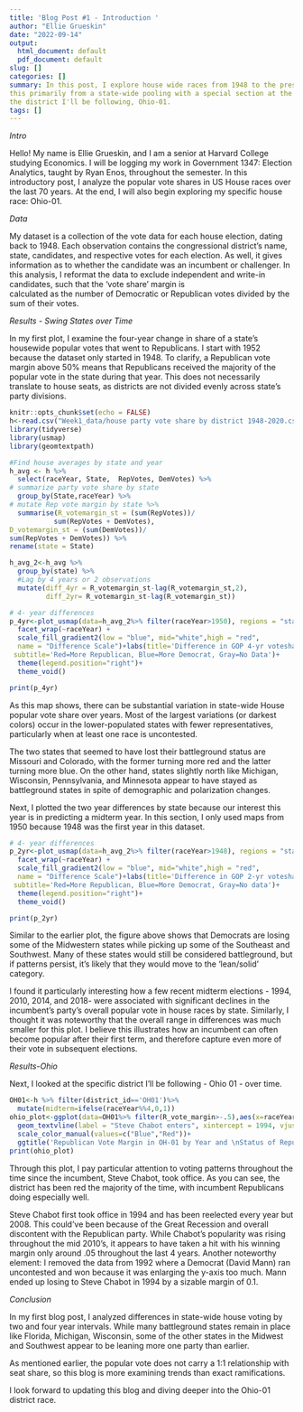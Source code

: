 ```yaml
---
title: 'Blog Post #1 - Introduction '
author: "Ellie Grueskin"
date: "2022-09-14"
output:
  html_document: default
  pdf_document: default
slug: []
categories: []
summary: In this post, I explore house wide races from 1948 to the present. I examine 
this primarily from a state-wide pooling with a special section at the end for 
the district I'll be following, Ohio-01. 
tags: []
---
```


*Intro* 

Hello! My name is Ellie Grueskin, and I am a senior at Harvard College studying 
Economics. I will be logging my work in Government 1347: Election 
Analytics, taught by Ryan Enos, throughout the semester. In this introductory post, 
I analyze the popular vote shares in US House races over the last 70
years. At the end, I will also begin exploring my specific house race: Ohio-01.

*Data*

My dataset is a collection of the vote data for each house election, dating
back to 1948. Each observation contains the congressional district's name, state, candidates, and respective votes for each election. As well, it gives information as to whether
the candidate was an incumbent or challenger. In this analysis, I reformat the data
to exclude independent and write-in candidates, such that the 'vote share' margin is  
calculated as the number of Democratic or Republican votes divided by the sum of 
their votes. 

*Results - Swing States over Time* 

In my first plot, I examine the four-year change in share of a state's housewide popular votes that went to Republicans. I start with 1952 because the dataset only started in 1948. To clarify, a Republican vote margin above 50% means that Republicans received the majority 
of the popular vote in the state during that year. This does not necessarily translate 
to house seats, as districts are not divided evenly across state's party divisions.


```r
knitr::opts_chunk$set(echo = FALSE)
h<-read.csv("Week1_data/house party vote share by district 1948-2020.csv")
library(tidyverse)
library(usmap)
library(geomtextpath)

#Find house averages by state and year
h_avg <- h %>%
  select(raceYear, State,  RepVotes, DemVotes) %>%
# summarize party vote share by state
  group_by(State,raceYear) %>%
# mutate Rep vote margin by state %>%
  summarise(R_votemargin_st = (sum(RepVotes))/
           sum(RepVotes + DemVotes),
D_votemargin_st = (sum(DemVotes))/
sum(RepVotes + DemVotes)) %>%
rename(state = State)

h_avg_2<-h_avg %>%
  group_by(state) %>%
  #Lag by 4 years or 2 observations
  mutate(diff_4yr = R_votemargin_st-lag(R_votemargin_st,2),
         diff_2yr= R_votemargin_st-lag(R_votemargin_st))
```

```r



# 4- year differences
p_4yr<-plot_usmap(data=h_avg_2%>% filter(raceYear>1950), regions = "states", values = "diff_4yr")+
  facet_wrap(~raceYear) +
  scale_fill_gradient2(low = "blue", mid="white",high = "red", 
  name = "Difference Scale")+labs(title='Difference in GOP 4-yr voteshare margin',
 subtitle='Red=More Republican, Blue=More Democrat, Gray=No Data')+
  theme(legend.position="right")+
  theme_void()

print(p_4yr)
```

As this map shows, there can be substantial variation in state-wide House 
popular vote share over years. Most of the largest variations (or darkest colors)
occur in the lower-populated states with fewer representatives, particularly when
at least one race is uncontested.

The two states that seemed to have lost their battleground status are Missouri and Colorado, with the former turning more red and the latter turning more blue. On the other hand, states slightly north like Michigan, Wisconsin,
Pennsylvania, and Minnesota appear to have stayed as battleground states in spite
of demographic and polarization changes. 

Next, I plotted the two year differences by state because our interest this year
is in predicting a midterm year. In this section, I only used maps from 1950 because
1948 was the first year in this dataset. 

```r

# 4- year differences
p_2yr<-plot_usmap(data=h_avg_2%>% filter(raceYear>1948), regions = "states", values = "diff_2yr")+
  facet_wrap(~raceYear) +
  scale_fill_gradient2(low = "blue", mid="white",high = "red", 
  name = "Difference Scale")+labs(title='Difference in GOP 2-yr voteshare margin',
 subtitle='Red=More Republican, Blue=More Democrat, Gray=No data')+
  theme(legend.position="right")+
  theme_void()

print(p_2yr)
```

Similar to the earlier plot, the figure above shows that Democrats are losing
some of the Midwestern states while picking up some of the Southeast and Southwest.
Many of these states would still be considered battleground, but if patterns persist, 
it's likely that they would move to the 'lean/solid' category. 

I found it particularly interesting how a few recent midterm elections - 1994,
2010, 2014, and 2018- were associated with significant declines in the incumbent's
party's overall popular vote in house races by state. Similarly, I thought it was
noteworthy that the overall range in differences was much smaller for this plot. 
I believe this illustrates how an incumbent can often become popular after their
first term, and therefore capture even more of their vote in subsequent elections. 

*Results-Ohio*

Next, I looked at the specific district I'll be following - Ohio 01 - over time.

```r

OH01<-h %>% filter(district_id=='OH01')%>%
  mutate(midterm=ifelse(raceYear%%4,0,1))
ohio_plot<-ggplot(data=OH01%>% filter(R_vote_margin>-.5),aes(x=raceYear,y=R_vote_margin, shape=WinnerParty,color=WinnerParty))+geom_point()+
  geom_textvline(label = "Steve Chabot enters", xintercept = 1994, vjust = -.4,linetype=2,color='red',size=3) +  facet_wrap(~RepStatus)+
  scale_color_manual(values=c("Blue","Red"))+
  ggtitle('Republican Vote Margin in OH-01 by Year and \nStatus of Republican Candidate (Challenger or Incumbent)')
print(ohio_plot)

```

Through this plot, I pay particular attention to voting patterns throughout the time 
since the incumbent, Steve Chabot, took office. As you can see, the district has 
been red the majority of the time, with incumbent Republicans doing especially well.

Steve Chabot first took office in 1994 and has been reelected every year but 2008. 
This could've been because of the Great Recession and overall discontent with the 
Republican party. While Chabot's popularity was rising throughout the mid 2010's,
it appears to have taken a hit with his winning margin only around .05 throughout the last 4 years. Another noteworthy element: I removed the data from 1992 where a Democrat (David Mann) ran uncontested and won because it was enlarging the y-axis too much. 
Mann ended up losing to Steve Chabot in 1994 by a sizable margin of 0.1. 


*Conclusion*

In my first blog post, I analyzed differences in state-wide house voting by 
two and four year intervals. While many battleground states remain in place like
Florida, Michigan, Wisconsin, some of the other states in the Midwest and Southwest
appear to be leaning more one party than earlier. 

As mentioned earlier, the popular vote does not carry a 1:1 relationship with 
seat share, so this blog is more examining trends than exact ramifications.

I look forward to updating this blog and diving deeper into the Ohio-01 district race. 
